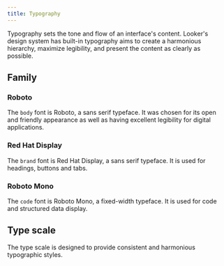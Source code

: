 ```yaml
---
title: Typography
---
```



Typography sets the tone and flow of an interface's content. Looker's design system has built-in typography aims to create a harmonious hierarchy, maximize legibility, and present the content as clearly as possible.

## Family

### Roboto

The `body` font is Roboto, a sans serif typeface. It was chosen for its open and friendly appearance as well as having excellent legibility for digital applications.

### Red Hat Display

The `brand` font is Red Hat Display, a sans serif typeface. It is used for headings, buttons and tabs.

### Roboto Mono

The `code` font is Roboto Mono, a fixed-width typeface. It is used for code and structured data display.

<FontWeightDemo />

## Type scale

The type scale is designed to provide consistent and harmonious typographic styles.

<TypeScaleDemo />
